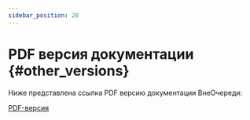 ```yaml
---
sidebar_position: 20
---
```

# PDF версия документации {#other_versions}

Ниже представлена ссылка PDF версию документации ВнеОчереди:

[PDF-версия](/images/vneocheredi_user_guide.pdf)
